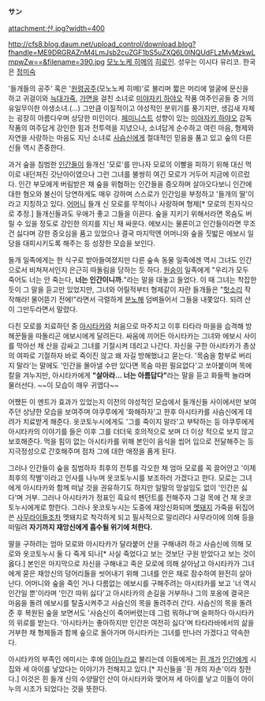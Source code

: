 '''サン'''

attachment:산.jpg?width=400


http://cfs8.blog.daum.net/upload_control/download.blog?fhandle=ME9DRGRAZnM4LmJsb2cuZGF1bS5uZXQ6L0lNQUdFLzMvMzkwLmpwZw==&filename=390.jpg
[[모노노케 히메]]의 [[히로인]]. 성우는 이시다 유리코. 한국은 [[정미숙]]

'들개들의 공주' 혹은 '[[원령공주]](모노노케 히메)'로 불리며 짧은 머리에 얼굴에 문신을 하고 귀걸이와 [[늑대]]가죽, [[가면]]을 걸친 소녀로 [[미야자키 하야오]] 작품 여주인공들 중 거의 유일무이한 야생소녀.(...) 그만큼 이질적이고 야성적인 분위기를 풍기지만, 생김새 자체는 굉장히 아름다우며 상당한 미인이다. [[페미니스트]] 성향이 있는 [[미야자키 하야오]] 감독 작품의 여주답게 강인한 힘과 전투력을 지녔으나, 소녀답게 순수하고 여린 마음, 형제와 자연을 사랑하는 마음도 지닌 소녀로 [[사슴]][[神|신]]에게 절대적인 믿음을 품고 있고 숲의 다른 신들 역시 존중한다. 

과거 숲을 침범한 [[인간]]들이 들개신 '모로'를 만나자 모로의 이빨을 피하기 위해 대신 먹이로 내던져진 갓난아이였으나 그런 그녀를 불쌍히 여긴 모로가 거두어 지금에 이르렀다. 인간 부모에게 버림받은 채 숲을 위협하는 인간들을 증오하며 살아오다보니 인간에 대한 혐오와 불신이 당연하게도 매우 강하며 스스로가 인간임을 부정하고 '들개의 딸'이라고 지칭하고 있다. [[어머니]] 들개 신 모로를 무척이나 사랑하며 형제[* 모로의 친자식으로 추정.] 들개신들과도 우애가 좋고 그들을 이끈다. 숲을 지키기 위해서라면 목숨도 버릴 수 있을 정도로 강인한 의지를 지닌 채 싸운다. 에보시는 물론이고 인간들이라면 무조건 싫다며 강한 증오심을 품고 있었으나 결국 마지막엔 어머니와 숲을 짓밟은 에보시 일당을 대피시키도록 해주는 등 성장한 모습을 보인다. 

들개 일족에게는 한 식구로 받아들여졌지만 다른 숲속 동물 일족에겐 역시 그녀도 인간으로서 비쳐져서인지 은근히 따돌림을 당하는 듯 하다. [[원숭이]] 일족에게 "우리가 모두 죽어도 너는 안 죽는다, '''너는 인간이니까.'''"라는 말을 대놓고 들었다. 이 때 그녀는 착잡한 듯이 그 말을 듣고만 있었지만, 그녀와 어릴적부터 형제같이 자란 들개들은 "[[망언|헛소리]] 작작해라! 물어뜯기 전에!"라면서 극렬하게 [[분노]]해 덤벼들어서 그들을 내쫓았다. 되려 산이 그만두라면서 말렸다.

다친 모로를 치료하던 중 [[아시타카]]와 처음으로 마주치고 이후 타타라 마을을 습격해 방해꾼들을 따돌리곤 에보시에게 달려든다. 싸움에 끼어든 아시타카는 그녀와 에보시 사이를 막아선 채 산을 감싸고 그녀를 기절시켜 데리고 나간다. 자신을 구한 아시타카가 총상의 여파로 기절하자 바로 죽이진 않고 왜 자길 방해했냐고 묻는다. '목숨을 함부로 버리지 말라'는 말에도 '인간을 몰아낼 수만 있다면 목숨 따윈 필요없다'고 쏘아붙이며 목에 칼을 겨누지만,  아시타카에게 '''"살아라... 너는 아름답다"'''라는 말을 듣고 화들짝 놀라며 물러선다. ~~이 모습이 매우 귀엽다~~

어쨌든 이 멘트가 효과가 있었는지 이전의 야성적인 모습에서 들개신들 사이에서만 보여주던 상냥한 모습을 보여주며 야쿠루에게 '화해하자'고 한후 아시타카를 사슴신에게 데려가 치료받게 해준다. 옷코토누시에게도 '그를 죽이지 말라'고 부탁하는 등 야쿠루에게 아시타카의 이야기를 들은 이후 그를 더더욱 호의적으로 보며 더 이상 적으로 보지 않고 보호해준다. 먹을 힘이 없는 아시타카를 위해 본인이 음식을 씹어 입으로 전달해주는 등 지극정성으로 간호해주며 점차 그에 대한 애정을 품게 된다.

그러나 인간들이 숲을 침범하자 최후의 전투를 각오한 채 엄마 모로를 꼭 끌어안고 '이제 최후의 작별'이라고 인사를 나누며 옷코토누시를 보조하러 가겠다고 한다. 모로는 그녀에게 아시타카와 함께 떠날 것을 권유하기도 하지만 일말의 망설임도 없이 '인간은 싫다'며 거부. 그러나 아시타카가 정표인 흑요석 펜던트를 전해주자 그걸 목에 건 채 옷코토누시에게로 향한다. 그러나 옷코토누시는 도중에 재앙신화되며 [[멧돼지]] 가죽을 뒤집어 쓴 [[사무라이]]들조차 멧돼지로 착각하게 되고 필사적으로 말리려다 사무라이에 의해 등을 떠밀려 '''자기까지 재앙신에게 흡수될 위기에 처한다.''' 

딸을 구하려는 엄마 모로와 아시타카가 달라붙어 산을 구해내려 하고 사슴신에 의해 모로와 옷코토누시 둘 다 죽게 되나[* 사실 죽었다고 보는 것보단 구원 받았다고 보는 것이 옳다.] 본인은 마지막으로 자신을 구해내고 죽은 모로에 의해 살아남고 아시타카가 그녀에게 묻은 재앙신의 덩어리들을 씻어내기 위해 그녀를 안은 채로 잠수하여 완전히 살아난다. 어머니와 숲을 죽인 거나 다름없는 에보시를 구해주려는 아시타카를 보고 '너 역시 인간일 뿐'이라며 '인간 따위 싫다'고 아시타카의 손길을 거부하나 그의 포옹에 결국은 마음을 돌려 에보시를 탈출시켜주고 사슴신의 목을 돌려주러 간다. 사슴신의 목을 돌려준 후 복원된 숲을 보면서도 '사슴신이 죽어버렸는데 그럼 뭐하냐'며 슬퍼하다 아시타카의 위로를 받는다. '아시타카는 좋아하지만 인간은 여전히 싫다'며 타타라바에서의 삶을 거부한 채 형제들과 함께 숲으로 돌아가며 아시타카는 그녀를 만나러 가겠다고 약속한다.

아시타카의 부족인 에미시는 후에 [[아이누]]라고 불리는데 이들에게는 [[산(모노노케 히메)|흰 개]]가 [[아시타카|인간]]에게 시집와 세 아이를 낳았다는 이야기가 전해지고 있다.[* 자신들을 '흰 개의 자손'이라 칭한다.] 이것은 흰 들개 신의 수양딸인 산이 아시타카와 맺어져 세 아이를 낳고 이들이 아이누의 시조가 되었다는 것을 뜻한다.
